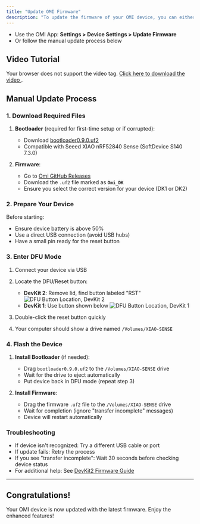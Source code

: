 ```yaml
---
title: "Update OMI Firmware"
description: "To update the firmware of your OMI device, you can either:"
---
```


* Use the OMI App: **Settings > Device Settings > Update Firmware**
* Or follow the manual update process below

## Video Tutorial[​](#video-tutorial "Direct link to Video Tutorial")

Your browser does not support the video tag. [Click here to download the video ](/images/updating_your_omi.mp4).

## Manual Update Process[​](#manual-update-process "Direct link to Manual Update Process")

### 1. Download Required Files[​](#1-download-required-files "Direct link to 1. Download Required Files")

1. **Bootloader** (required for first-time setup or if corrupted):

   * Download [bootloader0.9.0.uf2](https://github.com/BasedHardware/omi/releases/download/v2.0.1-Omi/bootloader0.9.0.uf2)
   * Compatible with Seeed XIAO nRF52840 Sense (SoftDevice S140 7.3.0)

2. **Firmware**:

   * Go to [Omi GitHub Releases](https://github.com/BasedHardware/omi/releases)
   * Download the `.uf2` file marked as **`Omi_DK`**
   * Ensure you select the correct version for your device (DK1 or DK2)

### 2. Prepare Your Device[​](#2-prepare-your-device "Direct link to 2. Prepare Your Device")

Before starting:

* Ensure device battery is above 50%
* Use a direct USB connection (avoid USB hubs)
* Have a small pin ready for the reset button

### 3. Enter DFU Mode[​](#3-enter-dfu-mode "Direct link to 3. Enter DFU Mode")

1. Connect your device via USB

2. Locate the DFU/Reset button:

   * **DevKit 2**: Remove lid, find button labeled "RST" ![DFU Button Location, DevKit 2](/images/docs/get_started/assets/images/dk2_rst_button-568e837198e6acedc078bd922c2a46e0.jpeg)
   * **DevKit 1**: Use button shown below ![DFU Button Location, DevKit 1](/images/docs/get_started/assets/images/dfu_dev_kit_reset_button-6564f71a7c6f4aab49c9ff131d3435ce.png)

3. Double-click the reset button quickly

4. Your computer should show a drive named `/Volumes/XIAO-SENSE`

### 4. Flash the Device[​](#4-flash-the-device "Direct link to 4. Flash the Device")

1. **Install Bootloader** (if needed):

   * Drag `bootloader0.9.0.uf2` to the `/Volumes/XIAO-SENSE` drive
   * Wait for the drive to eject automatically
   * Put device back in DFU mode (repeat step 3)

2. **Install Firmware**:

   * Drag the firmware `.uf2` file to the `/Volumes/XIAO-SENSE` drive
   * Wait for completion (ignore "transfer incomplete" messages)
   * Device will restart automatically

### Troubleshooting[​](#troubleshooting "Direct link to Troubleshooting")

* If device isn't recognized: Try a different USB cable or port
* If update fails: Retry the process
* If you see "transfer incomplete": Wait 30 seconds before checking device status
* For additional help: See [DevKit2 Firmware Guide](https://help.omi.me/en/articles/9995941-updating-your-devkit2-firmware)

***

## Congratulations\![​](#congratulations "Direct link to Congratulations!")

Your OMI device is now updated with the latest firmware. Enjoy the enhanced features!
